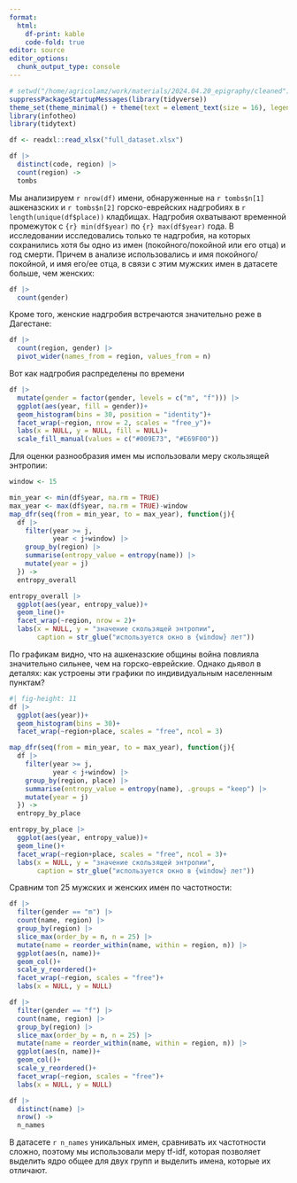 ```yaml
---
format: 
  html:
    df-print: kable
    code-fold: true
editor: source
editor_options: 
  chunk_output_type: console
---
```


```r
# setwd("/home/agricolamz/work/materials/2024.04.20_epigraphy/cleaned")
suppressPackageStartupMessages(library(tidyverse))
theme_set(theme_minimal() + theme(text = element_text(size = 16), legend.position = "bottom"))
library(infotheo)
library(tidytext)

df <- readxl::read_xlsx("full_dataset.xlsx")

df |> 
  distinct(code, region) |> 
  count(region) ->
  tombs
```

Мы анализируем `r nrow(df)` имени, обнаруженные на `r tombs$n[1]` ашкеназских и `r tombs$n[2]` горско-еврейских надгробиях в `r length(unique(df$place))` кладбищах. Надгробия охватывают временной промежуток c `{r} min(df$year)` по `{r} max(df$year)` года. В исследовании исследовались только те надгробия, на которых сохранились хотя бы одно из имен (покойного/покойной или его отца) и год смерти. Причем в анализе использовались и имя покойного/покойной, и имя его/ее отца, в связи с этим мужских имен в датасете больше, чем женских:

```r
df |> 
  count(gender)
```

Кроме того, женские надгробия встречаются значительно реже в Дагестане:

```r
df |> 
  count(region, gender) |> 
  pivot_wider(names_from = region, values_from = n)
```

Вот как надгробия распределены по времени

```r
df |> 
  mutate(gender = factor(gender, levels = c("m", "f"))) |> 
  ggplot(aes(year, fill = gender))+
  geom_histogram(bins = 30, position = "identity")+
  facet_wrap(~region, nrow = 2, scales = "free_y")+
  labs(x = NULL, y = NULL, fill = NULL)+
  scale_fill_manual(values = c("#009E73", "#E69F00"))
```

Для оценки разнообразия имен мы использовали меру скользящей энтропии:

```r
window <- 15

min_year <- min(df$year, na.rm = TRUE)
max_year <- max(df$year, na.rm = TRUE)-window
map_dfr(seq(from = min_year, to = max_year), function(j){
  df |>
    filter(year >= j,
           year < j+window) |> 
    group_by(region) |> 
    summarise(entropy_value = entropy(name)) |> 
    mutate(year = j)
  }) ->
  entropy_overall

entropy_overall |> 
  ggplot(aes(year, entropy_value))+
  geom_line()+
  facet_wrap(~region, nrow = 2)+
  labs(x = NULL, y = "значение скользящей энтропии",
       caption = str_glue("используется окно в {window} лет"))
```

По графикам видно, что на ашкеназские общины война повлияла значительно сильнее, чем на горско-еврейские. Однако дьявол в деталях: как устроены эти графики по индивидуальным населенным пунктам?

```r
#| fig-height: 11
df |> 
  ggplot(aes(year))+
  geom_histogram(bins = 30)+
  facet_wrap(~region+place, scales = "free", ncol = 3)

map_dfr(seq(from = min_year, to = max_year), function(j){
  df |>
    filter(year >= j,
           year < j+window) |>
    group_by(region, place) |> 
    summarise(entropy_value = entropy(name), .groups = "keep") |> 
    mutate(year = j)
  }) ->
  entropy_by_place

entropy_by_place |> 
  ggplot(aes(year, entropy_value))+
  geom_line()+
  facet_wrap(~region+place, scales = "free", ncol = 3)+
  labs(x = NULL, y = "значение скользящей энтропии",
       caption = str_glue("используется окно в {window} лет"))
```

Сравним топ 25 мужских и женских имен по частотности:

```r
df |> 
  filter(gender == "m") |> 
  count(name, region) |> 
  group_by(region) |> 
  slice_max(order_by = n, n = 25) |> 
  mutate(name = reorder_within(name, within = region, n)) |> 
  ggplot(aes(n, name))+
  geom_col()+
  scale_y_reordered()+
  facet_wrap(~region, scales = "free")+
  labs(x = NULL, y = NULL)

df |> 
  filter(gender == "f") |> 
  count(name, region) |> 
  group_by(region) |> 
  slice_max(order_by = n, n = 25) |> 
  mutate(name = reorder_within(name, within = region, n)) |> 
  ggplot(aes(n, name))+
  geom_col()+
  scale_y_reordered()+
  facet_wrap(~region, scales = "free")+
  labs(x = NULL, y = NULL)

df |> 
  distinct(name) |> 
  nrow() ->
  n_names
```

В датасете `r n_names` уникальных имен, сравнивать их частотности сложно, поэтому мы использовали меру tf-idf, которая позволяет выделить ядро общее для двух групп и выделить имена, которые их отличают. 


